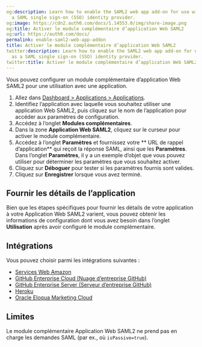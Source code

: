 ```yaml
---
og:description: Learn how to enable the SAML2 web app add-on for use with Auth0 as
  a SAML single sign-on (SSO) identity provider.
og:image: https://cdn2.auth0.com/docs/1.14553.0/img/share-image.png
og:title: Activer le module complémentaire d’application Web SAML2
og:url: https://auth0.com/docs/
permalink: enable-saml2-web-app-addon
title: Activer le module complémentaire d’application Web SAML2
twitter:description: Learn how to enable the SAML2 web app add-on for use with Auth0
  as a SAML single sign-on (SSO) identity provider.
twitter:title: Activer le module complémentaire d’application Web SAML2
---
```


Vous pouvez configurer un module complémentaire d’application Web SAML2 pour une utilisation avec une application.

1. Allez dans [Dashboard > Applications > Applications](%24%7Bmanage_url%7D/#/applications).
2. Identifiez l’application avec laquelle vous souhaitez utiliser une application Web SAML2, puis cliquez sur le nom de l’application pour accéder aux paramètres de configuration.
3. Accédez à l’onglet **Modules complémentaires**.
4. Dans la zone **Application Web SAML2**, cliquez sur le curseur pour activer le module complémentaire.
5. Accédez à l’onglet **Paramètres** et fournissez votre ** URL de rappel d’application** qui reçoit la réponse SAML, ainsi que les **Paramètres**. Dans l’onglet **Paramètres**, il y a un exemple d’objet que vous pouvez utiliser pour déterminer les paramètres que vous souhaitez activer.
6. Cliquez sur **Déboguer** pour tester si les paramètres fournis sont valides.
7. Cliquez sur **Enregistrer** lorsque vous avez terminé.

## Fournir les détails de l’application

Bien que les étapes spécifiques pour fournir les détails de votre application à votre Application Web SAML2 varient, vous pouvez obtenir les informations de configuration dont vous avez besoin dans l’onglet **Utilisation** après avoir configuré le module complémentaire.

## Intégrations

Vous pouvez choisir parmi les intégrations suivantes :

* [Services Web Amazon](/saml-configuration/configure-auth0-saml-identity-provider/configure-saml2-web-app-addon-for-aws)
* [GitHub Enterprise Cloud (Nuage d’entreprise GitHub)](/saml-configuration/configure-auth0-saml-identity-provider/configure-saml2-web-app-addon-for-github-enterprise-cloud)
* [GitHub Enterprise Server (Serveur d’entreprise GitHub)](/saml-configuration/configure-auth0-saml-identity-provider/configure-saml2-web-app-addon-for-github-enterprise-server)
* [Heroku](/saml-configuration/configure-auth0-saml-identity-provider/configure-saml2-web-app-addon-for-heroku)
* [Oracle Eloqua Marketing Cloud](/saml-configuration/configure-auth0-saml-identity-provider/configure-saml2-addon-eloqua)

## Limites

Le module complémentaire Application Web SAML2 ne prend pas en charge les demandes SAML (par ex., où `isPassive=true`).
